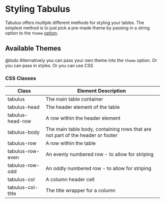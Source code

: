 # Styling Tabulus

Tabulus offers multiple different methods for styling your tables. The simplest method is to just
pick a pre-made theme by passing in a string option to the `theme`
[option]('../config/tableOptions.md').

## Available Themes

@todo Alternatively you can pass your own theme into the `theme` option. Or you can pass in styles.
Or you can use CSS

### CSS Classes

| Class             | Element Description                                                            |
| ----------------- | ------------------------------------------------------------------------------ |
| tabulus           | The main table container                                                       |
| tabulus-head      | The header element of the table                                                |
| tabulus-head-row  | A row within the header element                                                |
| tabulus-body      | The main table body, containing rows that are not part of the header or footer |
| tabulus-row       | A row within the table                                                         |
| tabulus-row-even  | An evenly numbered row - to allow for striping                                 |
| tabulus-row-odd   | An oddly numbered row - to allow for striping                                  |
| tabulus-col       | A column header cell                                                           |
| tabulus-col-title | The title wrapper for a column                                                 |

